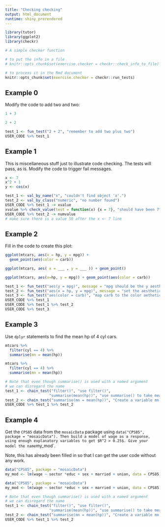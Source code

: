 ```yaml
---
title: "Checking checking"
output: html_document
runtime: shiny_prerendered
---
```


```r
library(tutor)
library(ggplot2)
library(checkr)

# A simple checker function

# to put the info in a file
# knitr::opts_chunk$set(exercise.checker = checkr::check_info_to_file)

# to process it in the Rmd document
knitr::opts_chunk$set(exercise.checker = checkr::run_tests)
```

## Example 0

Modify the code to add two and two:

```r
1 + 3
```

```r
2 + 2
```

```r
test_1 <- fun_test("2 + 2", "remember to add two plus two")
USER_CODE %>% test_1
```

## Example 1

This is miscellaneous stuff just to illustrate code checking.  The tests will pass, as is. Modify the code to trigger fail messages.

```r
x <- 7
x^2 + 1
y <- cos(x)
```

```r
test_1 <- val_by_name("x", "couldn't find object 'x'.")
test_2 <- val_by_class("numeric", "no number found")
USER_CODE %>% test_1 -> xvalue
xvalue %>% check_value(test = function(x) {x = 7}, "should have been 7")
USER_CODE %>% test_2 -> numvalue
# make sure there is a value 50 after the x <- 7 line
```

## Example 2

Fill in the code to create this plot:

```r
ggplot(mtcars, aes(x = hp, y = mpg)) + 
  geom_point(aes(color = carb))
```

```r
ggplot(mtcars, aes( x = ___ , y = ___ )) + geom_point()
```

```r
ggplot(mtcars, aes(x=hp, y = mpg)) + geom_point(aes(color = carb))
```

```r
test_1 <- fun_test("aes(y = mpg)", message = "mpg should be the y aesthetic")
test_2 <- fun_test("aes(x = hp, y = mpg)", message = "set the aesthetics via aes() to put the right variable on each axis.")
test_3 <- fun_test("aes(color = carb)", "map carb to the color aethetic")
USER_CODE %>% test_1
USER_CODE %>% test_1 %>% test_2
USER_CODE %>% test_3
```

## Example 3

Use `dplyr` statements to find the mean hp of 4 cyl cars.

```r
mtcars %>%
  filter(cyl == 4) %>%
  summarise(mn = mean(hp))
```

```r
mtcars %>%
  filter(cyl == 4) %>%
  summarise(mn = mean(hp))
```

```r
# Note that even though summarise() is used with a named argument
# we can disregard the name
test_1 <- chain_test("filter()", "use filter()",
                    "summarise(mean(hp))", "use summarise() to take mean of hp")
test_2 <- chain_test("summarise(mn = mean(hp))", "Create a variable mn in summarise")
USER_CODE %>% test_1 %>% test_2
```

## Example 4

Get the `CPS85` data from the `mosaicData` package using `data("CPS85", package = "mosaicData").
Then build a model of wage as a response, using enough explanatory variables to get $R^2 > 0.25$.
Give your model the name `my_mod`.

Note, this has already been filled in so that I can get the user code without any work.
```r
data("CPS85", package = "mosaicData")
my_mod <- lm(wage ~ sector *educ + sex + married + union, data = CPS85)
```

```r
data("CPS85", package = "mosaicData")
my_mod <- lm(wage ~ sector *educ + sex + married + union, data = CPS85)
```

```r
# Note that even though summarise() is used with a named argument
# we can disregard the name
test_1 <- chain_test("filter()", "use filter()",
                    "summarise(mean(hp))", "use summarise() to take mean of hp")
test_2 <- chain_test("summarise(mn = mean(hp))", "Create a variable mn in summarise")
USER_CODE %>% test_1 %>% test_2
```
